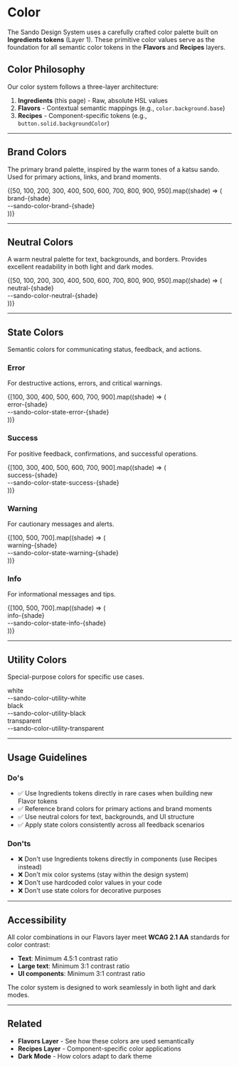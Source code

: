 
<Meta title="Foundations/Color" />

# Color

The Sando Design System uses a carefully crafted color palette built on **Ingredients tokens** (Layer 1). These primitive color values serve as the foundation for all semantic color tokens in the **Flavors** and **Recipes** layers.

## Color Philosophy

Our color system follows a three-layer architecture:

1. **Ingredients** (this page) - Raw, absolute HSL values
2. **Flavors** - Contextual semantic mappings (e.g., `color.background.base`)
3. **Recipes** - Component-specific tokens (e.g., `button.solid.backgroundColor`)

---

## Brand Colors

The primary brand palette, inspired by the warm tones of a katsu sando. Used for primary actions, links, and brand moments.

<div style={{ display: 'grid', gridTemplateColumns: 'repeat(auto-fill, minmax(140px, 1fr))', gap: '16px', marginTop: '24px' }}>
  {[50, 100, 200, 300, 400, 500, 600, 700, 800, 900, 950].map((shade) => (
    <div key={shade} style={{ display: 'flex', flexDirection: 'column', gap: '8px' }}>
      <div
        style={{
          backgroundColor: `var(--sando-color-brand-${shade})`,
          height: '80px',
          borderRadius: '8px',
          border: '1px solid rgba(0,0,0,0.1)',
          boxShadow: '0 1px 3px rgba(0,0,0,0.1)'
        }}
      />
      <div style={{ fontSize: '12px', fontWeight: '600' }}>brand-{shade}</div>
      <div style={{ fontSize: '11px', color: 'var(--sando-color-text-caption)', fontFamily: 'monospace' }}>
        --sando-color-brand-{shade}
      </div>
    </div>
  ))}
</div>

---

## Neutral Colors

A warm neutral palette for text, backgrounds, and borders. Provides excellent readability in both light and dark modes.

<div style={{ display: 'grid', gridTemplateColumns: 'repeat(auto-fill, minmax(140px, 1fr))', gap: '16px', marginTop: '24px' }}>
  {[50, 100, 200, 300, 400, 500, 600, 700, 800, 900, 950].map((shade) => (
    <div key={shade} style={{ display: 'flex', flexDirection: 'column', gap: '8px' }}>
      <div
        style={{
          backgroundColor: `var(--sando-color-neutral-${shade})`,
          height: '80px',
          borderRadius: '8px',
          border: '1px solid rgba(0,0,0,0.1)',
          boxShadow: '0 1px 3px rgba(0,0,0,0.1)'
        }}
      />
      <div style={{ fontSize: '12px', fontWeight: '600' }}>neutral-{shade}</div>
      <div style={{ fontSize: '11px', color: 'var(--sando-color-text-caption)', fontFamily: 'monospace' }}>
        --sando-color-neutral-{shade}
      </div>
    </div>
  ))}
</div>

---

## State Colors

Semantic colors for communicating status, feedback, and actions.

### Error

For destructive actions, errors, and critical warnings.

<div style={{ display: 'grid', gridTemplateColumns: 'repeat(auto-fill, minmax(140px, 1fr))', gap: '16px', marginTop: '24px' }}>
  {[100, 300, 400, 500, 600, 700, 900].map((shade) => (
    <div key={shade} style={{ display: 'flex', flexDirection: 'column', gap: '8px' }}>
      <div
        style={{
          backgroundColor: `var(--sando-color-state-error-${shade})`,
          height: '80px',
          borderRadius: '8px',
          border: '1px solid rgba(0,0,0,0.1)',
          boxShadow: '0 1px 3px rgba(0,0,0,0.1)'
        }}
      />
      <div style={{ fontSize: '12px', fontWeight: '600' }}>error-{shade}</div>
      <div style={{ fontSize: '11px', color: 'var(--sando-color-text-caption)', fontFamily: 'monospace' }}>
        --sando-color-state-error-{shade}
      </div>
    </div>
  ))}
</div>

### Success

For positive feedback, confirmations, and successful operations.

<div style={{ display: 'grid', gridTemplateColumns: 'repeat(auto-fill, minmax(140px, 1fr))', gap: '16px', marginTop: '24px' }}>
  {[100, 300, 400, 500, 600, 700, 900].map((shade) => (
    <div key={shade} style={{ display: 'flex', flexDirection: 'column', gap: '8px' }}>
      <div
        style={{
          backgroundColor: `var(--sando-color-state-success-${shade})`,
          height: '80px',
          borderRadius: '8px',
          border: '1px solid rgba(0,0,0,0.1)',
          boxShadow: '0 1px 3px rgba(0,0,0,0.1)'
        }}
      />
      <div style={{ fontSize: '12px', fontWeight: '600' }}>success-{shade}</div>
      <div style={{ fontSize: '11px', color: 'var(--sando-color-text-caption)', fontFamily: 'monospace' }}>
        --sando-color-state-success-{shade}
      </div>
    </div>
  ))}
</div>

### Warning

For cautionary messages and alerts.

<div style={{ display: 'grid', gridTemplateColumns: 'repeat(auto-fill, minmax(140px, 1fr))', gap: '16px', marginTop: '24px' }}>
  {[100, 500, 700].map((shade) => (
    <div key={shade} style={{ display: 'flex', flexDirection: 'column', gap: '8px' }}>
      <div
        style={{
          backgroundColor: `var(--sando-color-state-warning-${shade})`,
          height: '80px',
          borderRadius: '8px',
          border: '1px solid rgba(0,0,0,0.1)',
          boxShadow: '0 1px 3px rgba(0,0,0,0.1)'
        }}
      />
      <div style={{ fontSize: '12px', fontWeight: '600' }}>warning-{shade}</div>
      <div style={{ fontSize: '11px', color: 'var(--sando-color-text-caption)', fontFamily: 'monospace' }}>
        --sando-color-state-warning-{shade}
      </div>
    </div>
  ))}
</div>

### Info

For informational messages and tips.

<div style={{ display: 'grid', gridTemplateColumns: 'repeat(auto-fill, minmax(140px, 1fr))', gap: '16px', marginTop: '24px' }}>
  {[100, 500, 700].map((shade) => (
    <div key={shade} style={{ display: 'flex', flexDirection: 'column', gap: '8px' }}>
      <div
        style={{
          backgroundColor: `var(--sando-color-state-info-${shade})`,
          height: '80px',
          borderRadius: '8px',
          border: '1px solid rgba(0,0,0,0.1)',
          boxShadow: '0 1px 3px rgba(0,0,0,0.1)'
        }}
      />
      <div style={{ fontSize: '12px', fontWeight: '600' }}>info-{shade}</div>
      <div style={{ fontSize: '11px', color: 'var(--sando-color-text-caption)', fontFamily: 'monospace' }}>
        --sando-color-state-info-{shade}
      </div>
    </div>
  ))}
</div>

---

## Utility Colors

Special-purpose colors for specific use cases.

<div style={{ display: 'grid', gridTemplateColumns: 'repeat(auto-fill, minmax(140px, 1fr))', gap: '16px', marginTop: '24px' }}>
  <div style={{ display: 'flex', flexDirection: 'column', gap: '8px' }}>
    <div
      style={{
        backgroundColor: 'var(--sando-color-utility-white)',
        height: '80px',
        borderRadius: '8px',
        border: '1px solid rgba(0,0,0,0.2)',
        boxShadow: '0 1px 3px rgba(0,0,0,0.1)'
      }}
    />
    <div style={{ fontSize: '12px', fontWeight: '600' }}>white</div>
    <div style={{ fontSize: '11px', color: 'var(--sando-color-text-caption)', fontFamily: 'monospace' }}>
      --sando-color-utility-white
    </div>
  </div>

  <div style={{ display: 'flex', flexDirection: 'column', gap: '8px' }}>
    <div
      style={{
        backgroundColor: 'var(--sando-color-utility-black)',
        height: '80px',
        borderRadius: '8px',
        border: '1px solid rgba(0,0,0,0.1)',
        boxShadow: '0 1px 3px rgba(0,0,0,0.1)'
      }}
    />
    <div style={{ fontSize: '12px', fontWeight: '600' }}>black</div>
    <div style={{ fontSize: '11px', color: 'var(--sando-color-text-caption)', fontFamily: 'monospace' }}>
      --sando-color-utility-black
    </div>
  </div>

  <div style={{ display: 'flex', flexDirection: 'column', gap: '8px' }}>
    <div
      style={{
        backgroundColor: 'var(--sando-color-utility-transparent)',
        height: '80px',
        borderRadius: '8px',
        border: '1px dashed rgba(0,0,0,0.3)',
        boxShadow: '0 1px 3px rgba(0,0,0,0.1)',
        backgroundImage: 'linear-gradient(45deg, #ccc 25%, transparent 25%), linear-gradient(-45deg, #ccc 25%, transparent 25%), linear-gradient(45deg, transparent 75%, #ccc 75%), linear-gradient(-45deg, transparent 75%, #ccc 75%)',
        backgroundSize: '20px 20px',
        backgroundPosition: '0 0, 0 10px, 10px -10px, -10px 0px'
      }}
    />
    <div style={{ fontSize: '12px', fontWeight: '600' }}>transparent</div>
    <div style={{ fontSize: '11px', color: 'var(--sando-color-text-caption)', fontFamily: 'monospace' }}>
      --sando-color-utility-transparent
    </div>
  </div>
</div>

---

## Usage Guidelines

### Do's

- ✅ Use Ingredients tokens directly in rare cases when building new Flavor tokens
- ✅ Reference brand colors for primary actions and brand moments
- ✅ Use neutral colors for text, backgrounds, and UI structure
- ✅ Apply state colors consistently across all feedback scenarios

### Don'ts

- ❌ Don't use Ingredients tokens directly in components (use Recipes instead)
- ❌ Don't mix color systems (stay within the design system)
- ❌ Don't use hardcoded color values in your code
- ❌ Don't use state colors for decorative purposes

---

## Accessibility

All color combinations in our Flavors layer meet **WCAG 2.1 AA** standards for color contrast:
- **Text**: Minimum 4.5:1 contrast ratio
- **Large text**: Minimum 3:1 contrast ratio
- **UI components**: Minimum 3:1 contrast ratio

The color system is designed to work seamlessly in both light and dark modes.

---

## Related

- **Flavors Layer** - See how these colors are used semantically
- **Recipes Layer** - Component-specific color applications
- **Dark Mode** - How colors adapt to dark theme
